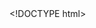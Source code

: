 <!DOCTYPE html>
<html>
<head>
  <script src="typed_js/typed.min.js"></script>
</head>
<body>
  <span class="typing"></span>

  <script type="text/javascript">
    var typed = new Typed('.typing',{
      strings: ["Student.", "Coder.", "Geek,", "Tech_Enthusiast.", "Mechatronics_Engineer."],
      loop: true,
      typeSpeed: 65,
      backSpeed: 65
    });
  </script>
</body>
</html>